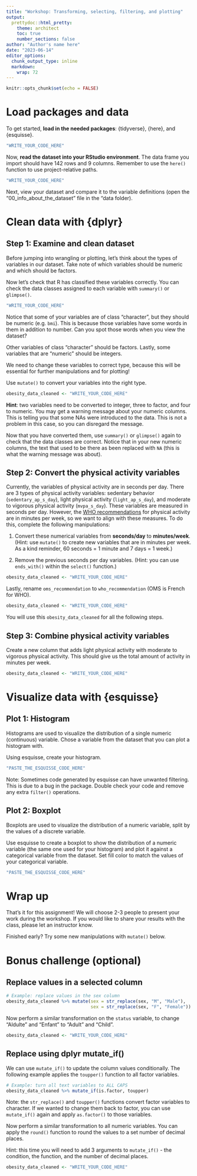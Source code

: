 ```yaml
---
title: "Workshop: Transforming, selecting, filtering, and plotting"
output:
  prettydoc::html_pretty:
    theme: architect
    toc: true
    number_sections: false
author: "Author's name here"
date: "2023-06-14"
editor_options: 
  chunk_output_type: inline
  markdown: 
    wrap: 72
---
```


```r
knitr::opts_chunk$set(echo = FALSE)
```

# Load packages and data

To get started, **load in the needed packages**: {tidyverse}, {here},
and {esquisse}.

```r
"WRITE_YOUR_CODE_HERE"
```

Now, **read the dataset into your RStudio environment**. The data frame
you import should have 142 rows and 9 columns. Remember to use the
`here()` function to use project-relative paths.

```r
"WRITE_YOUR_CODE_HERE"
```

Next, view your dataset and compare it to the variable definitions (open
the "00_info_about_the_dataset" file in the "data folder).

# Clean data with {dplyr}

## **Step 1**: Examine and clean dataset

Before jumping into wrangling or plotting, let's think about the types
of variables in our dataset. Take note of which variables should be
numeric and which should be factors.

Now let's check that R has classified these variables correctly. You can
check the data classes assigned to each variable with `summary()` or
`glimpse()`.

```r
"WRITE_YOUR_CODE_HERE"
```

Notice that some of your variables are of class "character", but they
should be numeric (e.g. `bmi`). This is because those variables have
some words in them in addition to number. Can you spot those words when
you view the dataset?

Other variables of class "character" should be factors. Lastly, some
variables that are "numeric" should be integers.

We need to change these variables to correct type, because this will be
essential for further manipulations and for plotting!

Use `mutate()` to convert your variables into the right type.

```r
obesity_data_cleaned <- "WRITE_YOUR_CODE_HERE"
```

**Hint**: two variables need to be converted to integer, three to
factor, and four to numeric. You may get a warning message about your
numeric columns. This is telling you that some NAs were introduced to
the data. This is not a problem in this case, so you can disregard the
message.

Now that you have converted them, use `summary()` or `glimpse()` again
to check that the data classes are correct. Notice that in your new
numeric columns, the text that used to be there as been replaced with
`NA` (this is what the warning message was about).

## **Step 2**: Convert the physical activity variables

Currently, the variables of physical activity are in seconds per day.
There are 3 types of physical activity variables: sedentary behavior (`sedentary_ap_s_day`), light physical activity
(`light_ap_s_day`), and moderate to vigorous physical activity
(`mvpa_s_day`). These variables are measured in seconds per day.
However, the [WHO
recommendations](https://apps.who.int/iris/bitstream/handle/10665/337001/9789240014886-eng.pdf)
for physical activity are in minutes per week, so we want to align with
these measures. To do this, complete the following manipulations:

1.  Convert these numerical variables from **seconds/day** to
    **minutes/week**. (Hint: use `mutate()` to create new variables that
    are in minutes per week. As a kind reminder, 60 seconds = 1 minute
    and 7 days = 1 week.)

2.  Remove the previous seconds per day variables. (Hint: you can
    use `ends_with()` within the `select()` function.)

```r
obesity_data_cleaned <- "WRITE_YOUR_CODE_HERE"
```

Lastly, rename `oms_recommendation` to `who_recommendation` (OMS is
French for WHO).

```r
obesity_data_cleaned <- "WRITE_YOUR_CODE_HERE"
```

You will use this `obesity_data_cleaned` for all the following steps.

## **Step 3**: Combine physical activity variables

Create a new column that adds light physical activity with moderate to
vigorous physical activity. This should give us the total amount of
activity in minutes per week.

```r
obesity_data_cleaned <- "WRITE_YOUR_CODE_HERE"
```

# Visualize data with {esquisse}

## **Plot 1**: Histogram

Histograms are used to visualize the distribution of a single numeric
(continuous) variable. Chose a variable from the dataset that you can
plot a histogram with.

Using esquisse, create your histogram.

```r
"PASTE_THE_ESQUISSE_CODE_HERE"
```

Note: Sometimes code generated by esquisse can have unwanted filtering. This is due to a bug in the package. Double check your code and remove any extra `filter()` operations. 

## **Plot 2**: Boxplot

Boxplots are used to visualize the distribution of a numeric variable,
split by the values of a discrete variable.

Use esquisse to create a boxplot to show the distribution of a numeric
variable (the same one used for your histogram) and plot it against a
categorical variable from the dataset. Set fill color to match the
values of your categorical variable.

```r
"PASTE_THE_ESQUISSE_CODE_HERE"
```

# Wrap up

That's it for this assignment! We will choose 2-3 people to present your work during the workshop. If you would like to share your results with the class, please let an instructor know.

Finished early? Try some new manipulations with `mutate()` below. 

# Bonus challenge (optional)

## Replace values in a selected column

```r
# Example: replace values in the sex column
obesity_data_cleaned %>% mutate(sex = str_replace(sex, "M", "Male"),
                                sex = str_replace(sex, "F", "Female"))
```

Now perform a similar transformation on the `status` variable, to change "Aldulte" and "Enfant" to "Adult" and "Child".
```r
obesity_data_cleaned <- "WRITE_YOUR_CODE_HERE"
```

## Replace using dplyr mutate_if()

We can use `mutate_if()` to update the column values conditionally. The following example applies the `toupper()` function to all factor variables. 
```r
# Example: turn all text variables to ALL CAPS
obesity_data_cleaned %>% mutate_if(is.factor, toupper)
```
Note: the `str_replace()` and `toupper()` functions convert factor variables to character. If we wanted to change them back to factor, you can use `mutate_if()` again and apply `as.factor()` to those variables.

Now perform a similar transformation to all numeric variables. You can apply the `round()` function to round the values to a set number of decimal places.

Hint: this time you will need to add 3 arguments to `mutate_if()` - the condition, the function, and the number of decimal places.
```r
obesity_data_cleaned <- "WRITE_YOUR_CODE_HERE"
```

